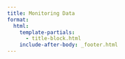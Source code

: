 ```yaml
---
title: Monitoring Data
format: 
  html:
    template-partials: 
      - title-block.html
    include-after-body: _footer.html
---
```

